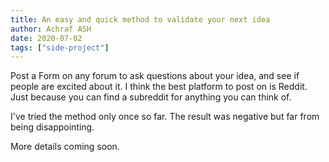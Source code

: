 ```yaml
---
title: An easy and quick method to validate your next idea
author: Achraf ASH
date: 2020-07-02
tags: ["side-project"]
---
```


Post a Form on any forum to ask questions about your idea, and see if people are excited about it. I think the best platform to post on is Reddit. Just because you can find a subreddit for anything you can think of.

I've tried the method only once so far. The result was negative but far from being disappointing.

More details coming soon.